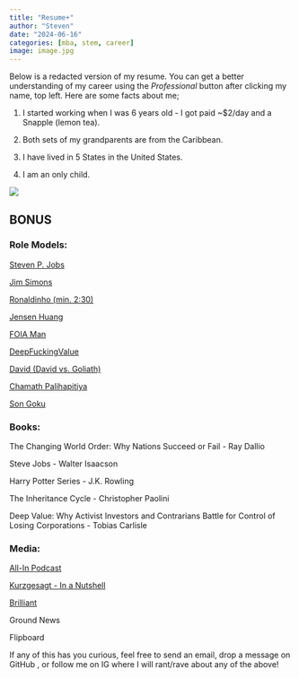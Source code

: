 ```yaml
---
title: "Resume+"
author: "Steven"
date: "2024-06-16"
categories: [mba, stem, career]
image: image.jpg
---
```


Below is a redacted version of my resume. You can get a better understanding of my career using the *Professional* button after clicking my name, top left. Here are some facts about me;

1.  I started working when I was 6 years old - I got paid \~\$2/day and a Snapple (lemon tea).

2.  Both sets of my grandparents are from the Caribbean.

3.  I have lived in 5 States in the United States.

4.  I am an only child.

![](image.jpg){fig-align="left"}

## BONUS

### **Role Models**: 

[Steven P. Jobs](Steve-Jobs-Walter-Isaacson/dp/1451648537)

[Jim Simons](DeepFuckingValue)

[Ronaldinho (min. 2:30)](https://www.youtube.com/watch?v=Zmf5hT5tIVQ)

[Jensen Huang](https://nvidianews.nvidia.com/bios/jensen-huang)

[FOIA Man](https://www.bloomberg.com/news/videos/2023-07-19/meet-the-man-who-sues-the-government-for-information)

[DeepFuckingValue](https://www.reddit.com/r/GME/comments/1dbq6m7/the_crazies_stick_together_keith_gill/#lightbox)

[David (David vs. Goliath)](https://www.oxfordlearnersdictionaries.com/definition/american_english/david-and-goliath)

[Chamath Palihapitiya](https://substack.com/@chamath?utm_source=about-page)

[Son Goku](https://hero.fandom.com/wiki/Goku_(Dragon_Ball)?file=Kid+Goku.png)

### **Books**:

The Changing World Order: Why Nations Succeed or Fail - Ray Dallio

Steve Jobs - Walter Isaacson

Harry Potter Series - J.K. Rowling

The Inheritance Cycle - Christopher Paolini

Deep Value: Why Activist Investors and Contrarians Battle for Control of Losing Corporations - Tobias Carlisle

### **Media:** 

[All-In Podcast](https://www.youtube.com/@allin/videos)

[Kurzgesagt - In a Nutshell](https://www.youtube.com/@kurzgesagt/videos)

[Brilliant](https://brilliant.org/about/)

Ground News

Flipboard

If any of this has you curious, feel free to send an email, drop a message on GitHub , or follow me on IG where I will rant/rave about any of the above!
